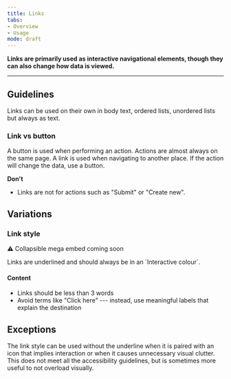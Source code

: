 ```yaml
---
title: Links
tabs: 
- Overview
- Usage
mode: draft
---
```



**Links are primarily used as interactive navigational elements, though they can also change how data is viewed.**
<!--One to two sentences as an introduction to the component-->

***

## Guidelines
<!--List how to use it, sizes, widths, grid interactions, color allowances -->

Links can be used on their own in body text, ordered lists, unordered lists but always as text. 


### Link vs button

A button is used when performing an action. Actions are almost always on the same page. A link is used when navigating to another place. If the action will change the data, use a button. 


**Don't** 
<!--Bullet point list if needed -->

* Links are not for actions such as "Submit" or "Create new".


## Variations 


### Link style
<!--One ### heading per frame in Figma, explaning each componnet in that frame. One 'content' section per variation if needed -->

:warning: Collapsible mega embed coming soon

Links are underlined and should always be in an ´Interactive colour`.


#### Content

* Links should be less than 3 words 
* Avoid terms like "Click here" --- instead, use meaningful labels that explain the destination


## Exceptions

The link style can be used without the underline when it is paired with an icon that implies interaction or when it causes unnecessary visual clutter. This does not meet all the accessibility guidelines, but is sometimes more useful to not overload visually.
